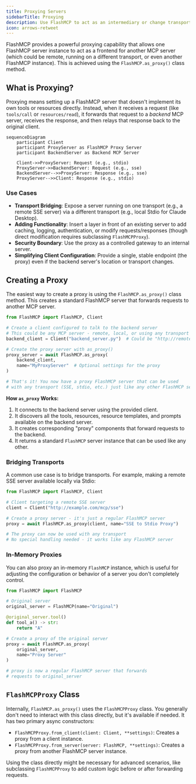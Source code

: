 ```yaml
---
title: Proxying Servers
sidebarTitle: Proxying
description: Use FlashMCP to act as an intermediary or change transport for other MCP servers.
icon: arrows-retweet
---
```


FlashMCP provides a powerful proxying capability that allows one FlashMCP server instance to act as a frontend for another MCP server (which could be remote, running on a different transport, or even another FlashMCP instance). This is achieved using the `FlashMCP.as_proxy()` class method.

## What is Proxying?

Proxying means setting up a FlashMCP server that doesn't implement its own tools or resources directly. Instead, when it receives a request (like `tools/call` or `resources/read`), it forwards that request to a *backend* MCP server, receives the response, and then relays that response back to the original client.

```mermaid
sequenceDiagram
    participant Client
    participant ProxyServer as FlashMCP Proxy Server
    participant BackendServer as Backend MCP Server

    Client->>ProxyServer: Request (e.g., stdio)
    ProxyServer->>BackendServer: Request (e.g., sse)
    BackendServer-->>ProxyServer: Response (e.g., sse)
    ProxyServer-->>Client: Response (e.g., stdio)
```

### Use Cases

-   **Transport Bridging**: Expose a server running on one transport (e.g., a remote SSE server) via a different transport (e.g., local Stdio for Claude Desktop).
-   **Adding Functionality**: Insert a layer in front of an existing server to add caching, logging, authentication, or modify requests/responses (though direct modification requires subclassing `FlashMCPProxy`).
-   **Security Boundary**: Use the proxy as a controlled gateway to an internal server.
-   **Simplifying Client Configuration**: Provide a single, stable endpoint (the proxy) even if the backend server's location or transport changes.

## Creating a Proxy

The easiest way to create a proxy is using the `FlashMCP.as_proxy()` class method. This creates a standard FlashMCP server that forwards requests to another MCP server.

```python
from FlashMCP import FlashMCP, Client

# Create a client configured to talk to the backend server
# This could be any MCP server - remote, local, or using any transport
backend_client = Client("backend_server.py")  # Could be "http://remote.server/sse", etc.

# Create the proxy server with as_proxy()
proxy_server = await FlashMCP.as_proxy(
    backend_client,
    name="MyProxyServer"  # Optional settings for the proxy
)

# That's it! You now have a proxy FlashMCP server that can be used
# with any transport (SSE, stdio, etc.) just like any other FlashMCP server
```

**How `as_proxy` Works:**

1.  It connects to the backend server using the provided client.
2.  It discovers all the tools, resources, resource templates, and prompts available on the backend server.
3.  It creates corresponding "proxy" components that forward requests to the backend.
4.  It returns a standard `FlashMCP` server instance that can be used like any other.

### Bridging Transports

A common use case is to bridge transports. For example, making a remote SSE server available locally via Stdio:

```python
from FlashMCP import FlashMCP, Client

# Client targeting a remote SSE server
client = Client("http://example.com/mcp/sse")

# Create a proxy server - it's just a regular FlashMCP server
proxy = await FlashMCP.as_proxy(client, name="SSE to Stdio Proxy")

# The proxy can now be used with any transport
# No special handling needed - it works like any FlashMCP server
```

### In-Memory Proxies

You can also proxy an in-memory `FlashMCP` instance, which is useful for adjusting the configuration or behavior of a server you don't completely control.

```python
from FlashMCP import FlashMCP

# Original server
original_server = FlashMCP(name="Original")

@original_server.tool()
def tool_a() -> str: 
    return "A"

# Create a proxy of the original server
proxy = await FlashMCP.as_proxy(
    original_server,
    name="Proxy Server"
)

# proxy is now a regular FlashMCP server that forwards
# requests to original_server
```

## `FlashMCPProxy` Class

Internally, `FlashMCP.as_proxy()` uses the `FlashMCPProxy` class. You generally don't need to interact with this class directly, but it's available if needed. It has two primary async constructors:

*   `FlashMCPProxy.from_client(client: Client, **settings)`: Creates a proxy from a client instance.
*   `FlashMCPProxy.from_server(server: FlashMCP, **settings)`: Creates a proxy from another FlashMCP server instance.

Using the class directly might be necessary for advanced scenarios, like subclassing `FlashMCPProxy` to add custom logic before or after forwarding requests. 